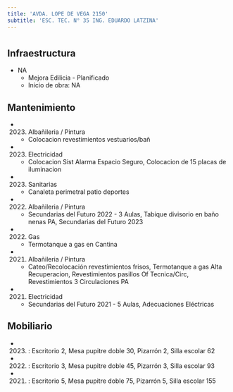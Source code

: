 ```yaml
---
title: 'AVDA. LOPE DE VEGA 2150'
subtitle: 'ESC. TEC. N° 35 ING. EDUARDO LATZINA'
---
```


#
## Infraestructura

* NA 
    + Mejora Edilicia - Planificado 
    + Inicio de obra: NA 






## Mantenimiento

*  (2023) Albañileria / Pintura 
    + Colocacion revestimientos vestuarios/bañ

*  (2023) Electricidad 
    + Colocacion Sist Alarma Espacio Seguro, Colocacion de 15 placas de iluminacion

*  (2023) Sanitarias 
    + Canaleta perimetral patio deportes

*  (2022) Albañileria / Pintura 
    + Secundarias del Futuro 2022 - 3 Aulas, Tabique divisorio en baño nenas PA, Secundarias del Futuro 2023

*  (2022) Gas 
    + Termotanque a gas en Cantina

*  (2021) Albañileria / Pintura 
    + Cateo/Recolocación revestimientos frisos, Termotanque a gas Alta Recuperacion, Revestimientos pasillos Of Tecnica/Circ, Revestimientos 3 Circulaciones PA

*  (2021) Electricidad 
    + Secundarias del Futuro 2021 - 5 Aulas, Adecuaciones Eléctricas





## Mobiliario

*  (2023) : Escritorio 2, Mesa pupitre doble 30, Pizarrón 2, Silla escolar 62 

*  (2022) : Escritorio 3, Mesa pupitre doble 45, Pizarrón 3, Silla escolar 93 

*  (2021) : Escritorio 5, Mesa pupitre doble 75, Pizarrón 5, Silla escolar 155 



